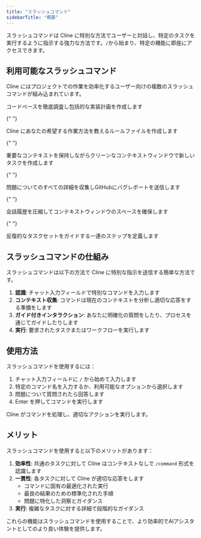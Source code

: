```yaml
---
title: "スラッシュコマンド"
sidebarTitle: "概要"
---
```


スラッシュコマンドは Cline に特別な方法でユーザーと対話し、特定のタスクを実行するように指示する強力な方法です。`/`から始まり、特定の機能に即座にアクセスできます。

## 利用可能なスラッシュコマンド

Cline にはプロジェクトでの作業を効率化するユーザー向けの複数のスラッシュコマンドが組み込まれています。

<Columns cols={2}>
  <Card title="ディーププランニング コマンド" icon="magnifying-glass-chart" href="/features/slash-commands/deep-planning">
    コードベースを徹底調査し包括的な実装計画を作成します
  </Card>

{" "}

<Card title="ニュールール コマンド" icon="file-contract" href="/features/slash-commands/new-rule">
	Cline にあなたの希望する作業方法を教えるルールファイルを作成します
</Card>

{" "}

<Card title="ニュータスク コマンド" icon="list-check" href="/features/slash-commands/new-task">
	重要なコンテキストを保持しながらクリーンなコンテキストウィンドウで新しいタスクを作成します
</Card>

{" "}

<Card title="レポートバグ コマンド" icon="bug" href="/features/slash-commands/report-bug">
	問題についてのすべての詳細を収集しGitHubにバグレポートを送信します
</Card>

{" "}

<Card title="Smol コマンド" icon="microchip" href="/features/slash-commands/smol">
	会話履歴を圧縮してコンテキストウィンドウのスペースを確保します
</Card>

{" "}

<Card title="ワークフロー コマンド" icon="diagram-project" href="/features/slash-commands/workflows">
	反復的なタスクセットをガイドする一連のステップを定義します
</Card>
</Columns>

## スラッシュコマンドの仕組み

スラッシュコマンドは以下の方法で Cline に特別な指示を送信する簡単な方法です。

1.  **認識**: チャット入力フィールドで特別なコマンドを入力します
2.  **コンテキスト収集**: コマンドは現在のコンテキストを分析し適切な応答をする準備をします
3.  **ガイド付きインタラクション**: あなたに明確化の質問をしたり、プロセスを通じてガイドしたりします
4.  **実行**: 要求されたタスクまたはワークフローを実行します

## 使用方法

スラッシュコマンドを使用するには：

1.  チャット入力フィールドに `/` から始めて入力します
2.  特定のコマンド名を入力するか、利用可能なオプションから選択します
3.  問題について質問されたら回答します
4.  Enter を押してコマンドを実行します

Cline がコマンドを処理し、適切なアクションを実行します。

## メリット

スラッシュコマンドを使用すると以下のメリットがあります：

1.  **効率性**: 共通のタスクに対して Cline はコンテキストなしで `/command` 形式を認識します
2.  **一貫性**: 各タスクに対して Cline が適切な応答をします
    -   コマンドに固有の最適化された実行
    -   最良の結果のための標準化された手順
    -   問題に特化した洞察とガイダンス
3.  **実行**: 複雑なタスクに対する詳細で段階的なガイダンス

これらの機能はスラッシュコマンドを使用することで、より効率的でAIアシスタントとしてのより良い体験を提供します。